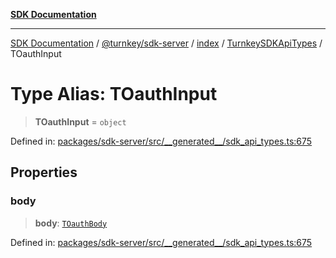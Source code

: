 [**SDK Documentation**](../../../../../../README.mdx)

***

[SDK Documentation](../../../../../../packages.mdx) / [@turnkey/sdk-server](../../../../README.mdx) / [index](../../../README.mdx) / [TurnkeySDKApiTypes](../README.mdx) / TOauthInput

# Type Alias: TOauthInput

> **TOauthInput** = `object`

Defined in: [packages/sdk-server/src/\_\_generated\_\_/sdk\_api\_types.ts:675](https://github.com/tkhq/sdk/blob/3a88af7d1d927c6022706911d6af0f92f1440e00/packages/sdk-server/src/__generated__/sdk_api_types.ts#L675)

## Properties

### body

> **body**: [`TOauthBody`](TOauthBody.mdx)

Defined in: [packages/sdk-server/src/\_\_generated\_\_/sdk\_api\_types.ts:675](https://github.com/tkhq/sdk/blob/3a88af7d1d927c6022706911d6af0f92f1440e00/packages/sdk-server/src/__generated__/sdk_api_types.ts#L675)
